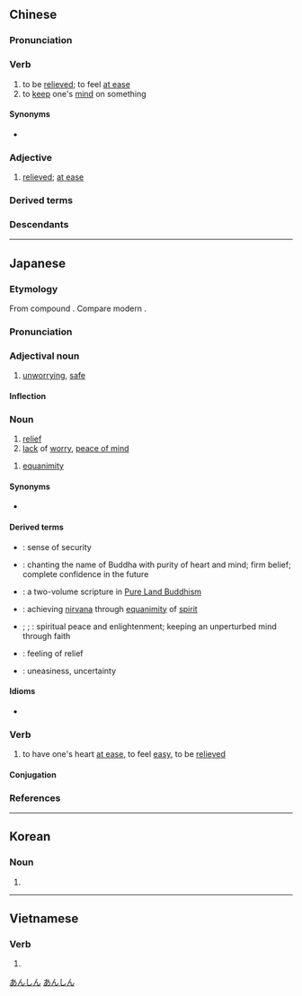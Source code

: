 ==Chinese==
{{zh-forms}}

===Pronunciation===
{{zh-pron
|m=ānxīn
|c=on1 sam1
|h=pfs=ôn-sîm
|mb=uíng-séng
|md=ăng-sĭng
|mn=an-sim
|mn-t=uan1 sim1
|mc=y
|ma=zh-cmn-安心.opus
|cat=v,a
}}

===Verb===
{{zh-verb|type=vo}} {{tlb|zh|intransitive}}

# to be [[relieved]]; to feel [[at ease]]
# to [[keep]] one's [[mind]] on something

====Synonyms====
* {{s|to be relieved}} {{zh-l|放心}}

===Adjective===
{{head|zh|adjective}}

# [[relieved]]; [[at ease]]

===Derived terms===
{{zh-der|安心立命}}

===Descendants===
{{CJKV||あんしん|안심|an tâm}}

{{zh-cat|Elementary|Emotions}}

----

==Japanese==
{{ja-kanjitab|あん|しん|yomi=on}}

===Etymology===
From {{der|ja|ltc|-|sort=あんしん}} compound {{m|ltc|安心|tr=*ʔan *sim}}. Compare modern {{cog|zh|安心|tr=ānxīn}}.

===Pronunciation===
{{ja-pron|あんしん|y=on|acc=0|acc_ref=DJR}}

===Adjectival noun===
{{ja-adj|infl=na|あんしん}}

# [[unworrying]], [[safe]]

====Inflection====
{{ja-na|あんしん}}

===Noun===
{{ja-noun|あんしん}}

# [[relief]]
# [[lack]] of [[worry]], [[peace of mind]]

{{ja-noun|あんじん}}

# {{lb|ja|sort=あんじん|Buddhism}} [[equanimity]]

====Synonyms====
* {{sense|relief}} {{ja-r|安%堵|あん%ど}}

====Derived terms====
* {{ja-r|安%心%感|あん%しん%かん}}: sense of security
* {{ja-r|安%心 決%定|あん%しん けつ%じょう}}: {{qualifier|Buddhism}} chanting the name of Buddha with purity of heart and mind; firm belief; complete confidence in the future
* {{ja-r|安%心 決%定 鈔|あん%しん けつ%じょう しょう|caps=y}}: {{qualifier|Buddhism}} a two-volume scripture in [[w:Pure Land Buddhism|Pure Land Buddhism]]
* {{ja-r|安%心 得%道|あん%しん とく%どう}}: {{qualifier|Buddhism}} achieving [[nirvana]] through [[equanimity]] of [[spirit]]
* {{ja-r|安%心 立%命|あん%しん りつ%めい}}; {{ja-r|安%心 立%命|あん%じん りゅう%めい}}; {{ja-r|安%心 立%命|あん%じん りゅう%みょう}}: spiritual peace and enlightenment; keeping an unperturbed mind through faith
* {{ja-r|一%安%心|ひと%あん%しん}}: feeling of relief
* {{ja-r|不%安%心|ふ%あん%しん}}: uneasiness, uncertainty

====Idioms====
* {{ja-r|安%心 無き 読%経 は 田中 の 蝦%蟇 の 如し|あん%しん なき ど%きょう は たなか の が%ま の ごとし|"a sutra recital without peace of mind is just like a toad in a paddy" → reciting the sutras without having the proper spiritual mindset is as meaningful as the croaking of a toad in a rice paddy}}

===Verb===
{{ja-verb-suru|tr=intrans|あんしん}}

# to have one's heart [[at ease]], to feel [[easy]], to be [[relieved]]

====Conjugation====
{{ja-suru|あんしん}}

===References===
<references/>

[[Category:ja:Emotions|あんしん]]
[[Category:ja:JLPT-4|あんしん]]

----

==Korean==
{{ko-hanjatab}}

===Noun===
{{ko-noun|hangeul=안심}}

# {{hanja form of|안심|[[relief]], [[peacefulness]]}}

----

==Vietnamese==
{{vi-hantutab}}

===Verb===
{{vi-verb|sc=Hani}}

# {{han tu form of|yên tâm|to be [[reassured]]}}